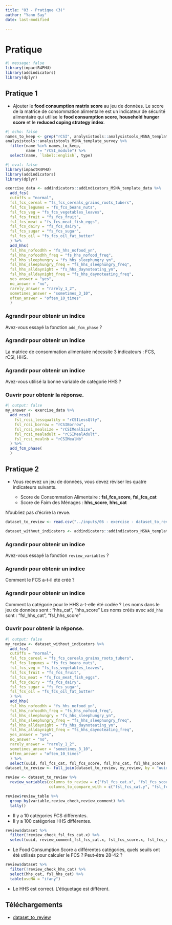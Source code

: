 ```yaml
---
title: "03 - Pratique (3)"
author: "Yann Say"
date: last-modified

---
```

# Pratique 

```r
#| message: false
library(impactR4PHU)
library(addindicators)
library(dplyr)
```

## Pratique 1

- Ajouter le **food consumption matrix score** au jeu de données. Le score de la matrice de consommation alimentaire est un indicateur de sécurité alimentaire qui utilise le **food consumption score**, **household hunger score** et le **reduced coping strategy index**.

```r
#| echo: false
names_to_keep <- grep("rCSI", analysistools::analysistools_MSNA_template_survey$name, value = T)
analysistools::analysistools_MSNA_template_survey %>% 
  filter(name %in% names_to_keep,
         name != "rCSI_module") %>% 
  select(name, `label::english`, type) 
```

```r
#| eval: false
library(impactR4PHU)
library(addindicators)
library(dplyr)
```

```r
exercise_data <- addindicators::addindicators_MSNA_template_data %>%
  add_fcs(
  cutoffs = "normal",
  fsl_fcs_cereal = "fs_fcs_cereals_grains_roots_tubers",
  fsl_fcs_legumes = "fs_fcs_beans_nuts",
  fsl_fcs_veg = "fs_fcs_vegetables_leaves",
  fsl_fcs_fruit = "fs_fcs_fruit",
  fsl_fcs_meat = "fs_fcs_meat_fish_eggs",
  fsl_fcs_dairy = "fs_fcs_dairy",
  fsl_fcs_sugar = "fs_fcs_sugar",
  fsl_fcs_oil = "fs_fcs_oil_fat_butter"
  ) %>%
  add_hhs(
  fsl_hhs_nofoodhh = "fs_hhs_nofood_yn",
  fsl_hhs_nofoodhh_freq = "fs_hhs_nofood_freq",
  fsl_hhs_sleephungry = "fs_hhs_sleephungry_yn",
  fsl_hhs_sleephungry_freq = "fs_hhs_sleephungry_freq",
  fsl_hhs_alldaynight = "fs_hhs_daynoteating_yn",
  fsl_hhs_alldaynight_freq = "fs_hhs_daynoteating_freq",
  yes_answer = "yes",
  no_answer = "no",
  rarely_answer = "rarely_1_2",
  sometimes_answer = "sometimes_3_10",
  often_answer = "often_10_times"
  )
```

::: {.callout-note collapse="true" appearance="minimal"}
### Agrandir pour obtenir un indice

Avez-vous essayé la fonction `add_fcm_phase` ?
:::

::: {.callout-note collapse="true" appearance="minimal"}
### Agrandir pour obtenir un indice

La matrice de consommation alimentaire nécessite 3 indicateurs : FCS, rCSI, HHS.
:::

::: {.callout-note collapse="true" appearance="minimal"}
### Agrandir pour obtenir un indice

Avez-vous utilisé la bonne variable de catégorie HHS ?
:::

::: {.callout-tip collapse="true" appearance="minimal"}
### Ouvrir pour obtenir la réponse.



```r
#| output: false
my_answer <- exercise_data %>% 
  add_rcsi(
    fsl_rcsi_lessquality = "rCSILessQlty",
    fsl_rcsi_borrow = "rCSIBorrow",
    fsl_rcsi_mealsize = "rCSIMealSize",
    fsl_rcsi_mealadult = "rCSIMealAdult",
    fsl_rcsi_mealnb = "rCSIMealNb"
  ) %>%
  add_fcm_phase(
  )
```
:::

## Pratique 2

- Vous recevez un jeu de données, vous devez réviser les quatre indicateurs suivants.

  - Score de Consommation Alimentaire : **fsl_fcs_score**, **fsl_fcs_cat**
  - Score de Faim des Ménages : **hhs_score**, **hhs_cat**

N'oubliez pas d'écrire la revue.


```r
dataset_to_review <- read.csv("../inputs/06 - exercise - dataset_to_review.csv")

dataset_without_indicators <- addindicators::addindicators_MSNA_template_data
```

::: {.callout-note collapse="true" appearance="minimal"}
### Agrandir pour obtenir un indice

Avez-vous essayé la fonction `review_variables` ?
:::

::: {.callout-note collapse="true" appearance="minimal"}
### Agrandir pour obtenir un indice

Comment le FCS a-t-il été créé ?
:::

::: {.callout-note collapse="true" appearance="minimal"}
### Agrandir pour obtenir un indice

Comment la catégorie pour le HHS a-t-elle été codée ?
Les noms dans le jeu de données sont : "hhs_cat", "hhs_score"
Les noms créés avec `add_hhs` sont : "fsl_hhs_cat", "fsl_hhs_score"
:::

::: {.callout-tip collapse="true" appearance="minimal"}
### Ouvrir pour obtenir la réponse.


```r
#| output: false
my_review <- dataset_without_indicators %>% 
  add_fcs(
  cutoffs = "normal",
  fsl_fcs_cereal = "fs_fcs_cereals_grains_roots_tubers",
  fsl_fcs_legumes = "fs_fcs_beans_nuts",
  fsl_fcs_veg = "fs_fcs_vegetables_leaves",
  fsl_fcs_fruit = "fs_fcs_fruit",
  fsl_fcs_meat = "fs_fcs_meat_fish_eggs",
  fsl_fcs_dairy = "fs_fcs_dairy",
  fsl_fcs_sugar = "fs_fcs_sugar",
  fsl_fcs_oil = "fs_fcs_oil_fat_butter"
  ) %>%
  add_hhs(
  fsl_hhs_nofoodhh = "fs_hhs_nofood_yn",
  fsl_hhs_nofoodhh_freq = "fs_hhs_nofood_freq",
  fsl_hhs_sleephungry = "fs_hhs_sleephungry_yn",
  fsl_hhs_sleephungry_freq = "fs_hhs_sleephungry_freq",
  fsl_hhs_alldaynight = "fs_hhs_daynoteating_yn",
  fsl_hhs_alldaynight_freq = "fs_hhs_daynoteating_freq",
  yes_answer = "yes",
  no_answer = "no",
  rarely_answer = "rarely_1_2",
  sometimes_answer = "sometimes_3_10",
  often_answer = "often_10_times"
  ) %>% 
  select(uuid, fsl_fcs_cat, fsl_fcs_score, fsl_hhs_cat, fsl_hhs_score)
dataset_to_review <- full_join(dataset_to_review, my_review, by = "uuid")

review <- dataset_to_review %>% 
  review_variables(columns_to_review = c("fsl_fcs_cat.x", "fsl_fcs_score.x", "hhs_cat", "hhs_score"),
                   columns_to_compare_with = c("fsl_fcs_cat.y", "fsl_fcs_score.y", "fsl_hhs_cat", "fsl_hhs_score"))

review$review_table %>% 
  group_by(variable,review_check,review_comment) %>% 
  tally()
```

- Il y a 10 catégories FCS différentes.
- Il y a 100 catégories HHS différentes.


```r
review$dataset %>% 
  filter(!review_check_fsl_fcs_cat.x) %>% 
  select(uuid, review_comment_fsl_fcs_cat.x, fsl_fcs_score.x, fsl_fcs_cat.x, fsl_fcs_cat.y)

```
- Le Food Consumption Score a différentes catégories, quels seuils ont été utilisés pour calculer le FCS ? Peut-être 28-42 ?



```r
review$dataset %>% 
  filter(!review_check_hhs_cat) %>% 
  select(hhs_cat, fsl_hhs_cat) %>% 
  table(useNA = "ifany")
```
- Le HHS est correct. L'étiquetage est différent.
:::

## Téléchargements


- [dataset_to_review](../inputs/06 - exercise - dataset_to_review.csv)
